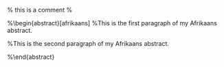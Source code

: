 \begin{abstract}[english]
\noindent This paper investigates the constraint imposed on the legal tobacco market by the presence of illicit cigarettes.  You need to use \textbf{Latex syntax} in this environment. E.g. \cite{boshoff20} and Tschantz en Froeb \citeyearpar{app19}.

This is the second paragraph of my English abstract.

\end{abstract}

% this is a comment %


%\begin{abstract}[afrikaans] 
%\noindent This is the first paragraph of my Afrikaans abstract.

%This is the second paragraph of my Afrikaans abstract.

%\end{abstract}